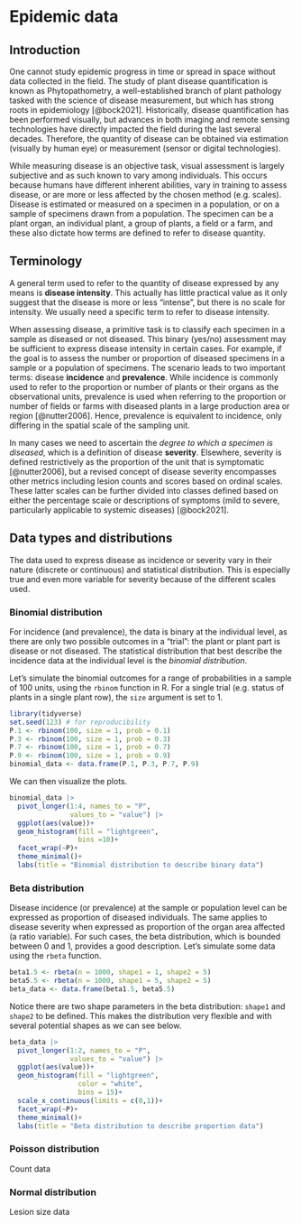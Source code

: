 # Epidemic data

## Introduction

One cannot study epidemic progress in time or spread in space without data collected in the field. The study of plant disease quantification is known as Phytopathometry, a well-established branch of plant pathology tasked with the science of disease measurement, but which has strong roots in epidemiology [@bock2021]. Historically, disease quantification has been performed visually, but advances in both imaging and remote sensing technologies have directly impacted the field during the last several decades. Therefore, the quantity of disease can be obtained via estimation (visually by human eye) or measurement (sensor or digital technologies).

While measuring disease is an objective task, visual assessment is largely subjective and as such known to vary among individuals. This occurs because humans have different inherent abilities, vary in training to assess disease, or are more or less affected by the chosen method (e.g. scales). Disease is estimated or measured on a specimen in a population, or on a sample of specimens drawn from a population. The specimen can be a plant organ, an individual plant, a group of plants, a field or a farm, and these also dictate how terms are defined to refer to disease quantity.

## Terminology

A general term used to refer to the quantity of disease expressed by any means is **disease intensity**. This actually has little practical value as it only suggest that the disease is more or less "intense", but there is no scale for intensity. We usually need a specific term to refer to disease intensity.

When assessing disease, a primitive task is to classify each specimen in a sample as diseased or not diseased. This binary (yes/no) assessment may be sufficient to express disease intensity in certain cases. For example, if the goal is to assess the number or proportion of diseased specimens in a sample or a population of specimens. The scenario leads to two important terms: disease **incidence** and **prevalence**. While incidence is commonly used to refer to the proportion or number of plants or their organs as the observational units, prevalence is used when referring to the proportion or number of fields or farms with diseased plants in a large production area or region [@nutter2006]. Hence, prevalence is equivalent to incidence, only differing in the spatial scale of the sampling unit.

In many cases we need to ascertain the *degree to which a specimen is diseased*, which is a definition of disease **severity**. Elsewhere, severity is defined restrictively as the proportion of the unit that is symptomatic [@nutter2006], but a revised concept of disease severity encompasses other metrics including lesion counts and scores based on ordinal scales. These latter scales can be further divided into classes defined based on either the percentage scale or descriptions of symptoms (mild to severe, particularly applicable to systemic diseases) [@bock2021].

## Data types and distributions

The data used to express disease as incidence or severity vary in their nature (discrete or continuous) and statistical distribution. This is especially true and even more variable for severity because of the different scales used.

### Binomial distribution

For incidence (and prevalence), the data is binary at the individual level, as there are only two possible outcomes in a "trial": the plant or plant part is disease or not diseased. The statistical distribution that best describe the incidence data at the individual level is the *binomial distribution*.

Let's simulate the binomial outcomes for a range of probabilities in a sample of 100 units, using the `rbinom` function in R. For a single trial (e.g. status of plants in a single plant row), the `size` argument is set to 1.

```r

library(tidyverse)
set.seed(123) # for reproducibility
P.1 <- rbinom(100, size = 1, prob = 0.1)
P.3 <- rbinom(100, size = 1, prob = 0.3)
P.7 <- rbinom(100, size = 1, prob = 0.7)
P.9 <- rbinom(100, size = 1, prob = 0.9)
binomial_data <- data.frame(P.1, P.3, P.7, P.9)
```

We can then visualize the plots.

```r
binomial_data |>
  pivot_longer(1:4, names_to = "P", 
               values_to = "value") |> 
  ggplot(aes(value))+
  geom_histogram(fill = "lightgreen", 
                 bins =10)+
  facet_wrap(~P)+
  theme_minimal()+
  labs(title = "Binomial distribution to describe binary data")
```

### Beta distribution

Disease incidence (or prevalence) at the sample or population level can be expressed as proportion of diseased individuals. The same applies to disease severity when expressed as proportion of the organ area affected (a ratio variable). For such cases, the beta distribution, which is bounded between 0 and 1, provides a good description. Let's simulate some data using the `rbeta` function.

```r
beta1.5 <- rbeta(n = 1000, shape1 = 1, shape2 = 5)
beta5.5 <- rbeta(n = 1000, shape1 = 5, shape2 = 5)
beta_data <- data.frame(beta1.5, beta5.5)

```

Notice there are two shape parameters in the beta distribution: `shape1` and `shape2` to be defined. This makes the distribution very flexible and with several potential shapes as we can see below.

```r
beta_data |>
  pivot_longer(1:2, names_to = "P", 
               values_to = "value") |> 
  ggplot(aes(value))+
  geom_histogram(fill = "lightgreen", 
                 color = "white", 
                 bins = 15)+
  scale_x_continuous(limits = c(0,1))+
  facet_wrap(~P)+
  theme_minimal()+
  labs(title = "Beta distribution to describe proportion data")
```

### Poisson distribution

Count data

### Normal distribution

Lesion size data
